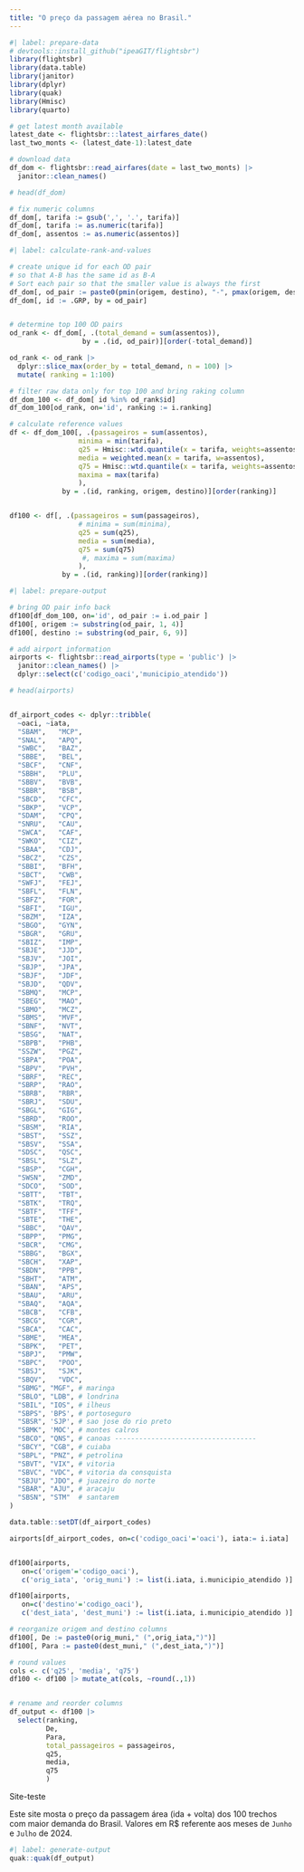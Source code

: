 ```yaml
---
title: "O preço da passagem aérea no Brasil."
---
```

```r
#| label: prepare-data
# devtools::install_github("ipeaGIT/flightsbr")
library(flightsbr)
library(data.table)
library(janitor)
library(dplyr)
library(quak)
library(Hmisc)
library(quarto)

# get latest month available
latest_date <- flightsbr:::latest_airfares_date()
last_two_monts <- (latest_date-1):latest_date

# download data
df_dom <- flightsbr::read_airfares(date = last_two_monts) |>
  janitor::clean_names()

# head(df_dom)

# fix numeric columns
df_dom[, tarifa := gsub(',', '.', tarifa)]
df_dom[, tarifa := as.numeric(tarifa)]
df_dom[, assentos := as.numeric(assentos)]
```

```r
#| label: calculate-rank-and-values

# create unique id for each OD pair
# so that A-B has the same id as B-A
# Sort each pair so that the smaller value is always the first
df_dom[, od_pair := paste0(pmin(origem, destino), "-", pmax(origem, destino))]
df_dom[, id := .GRP, by = od_pair]


# determine top 100 OD pairs
od_rank <- df_dom[, .(total_demand = sum(assentos)),
                  by = .(id, od_pair)][order(-total_demand)]

od_rank <- od_rank |>
  dplyr::slice_max(order_by = total_demand, n = 100) |>
  mutate( ranking = 1:100)

# filter raw data only for top 100 and bring raking column
df_dom_100 <- df_dom[ id %in% od_rank$id]
df_dom_100[od_rank, on='id', ranking := i.ranking]

# calculate reference values
df <- df_dom_100[, .(passageiros = sum(assentos),
                 minima = min(tarifa),
                 q25 = Hmisc::wtd.quantile(x = tarifa, weights=assentos,probs = 0.25),
                 media = weighted.mean(x = tarifa, w=assentos),
                 q75 = Hmisc::wtd.quantile(x = tarifa, weights=assentos,probs = 0.75),
                 maxima = max(tarifa)
                 ),
             by = .(id, ranking, origem, destino)][order(ranking)]


df100 <- df[, .(passageiros = sum(passageiros),
                 # minima = sum(minima),
                 q25 = sum(q25),
                 media = sum(media),
                 q75 = sum(q75)
                  #, maxima = sum(maxima)
                 ),
             by = .(id, ranking)][order(ranking)]

```

```r
#| label: prepare-output

# bring OD pair info back
df100[df_dom_100, on='id', od_pair := i.od_pair ]
df100[, origem := substring(od_pair, 1, 4)]
df100[, destino := substring(od_pair, 6, 9)]

# add airport information
airports <- flightsbr::read_airports(type = 'public') |>
  janitor::clean_names() |>
  dplyr::select(c('codigo_oaci','municipio_atendido'))

# head(airports)


df_airport_codes <- dplyr::tribble(
  ~oaci, ~iata,
  "SBAM",	"MCP",
  "SNAL",	"APQ",
  "SWBC",	"BAZ",
  "SBBE",	"BEL",
  "SBCF",	"CNF",
  "SBBH",	"PLU",
  "SBBV",	"BVB",
  "SBBR",	"BSB",
  "SBCD",	"CFC",
  "SBKP",	"VCP",
  "SDAM",	"CPQ",
  "SNRU",	"CAU",
  "SWCA",	"CAF",
  "SWKO",	"CIZ",
  "SBAA",	"CDJ",
  "SBCZ",	"CZS",
  "SBBI",	"BFH",
  "SBCT",	"CWB",
  "SWFJ",	"FEJ",
  "SBFL",	"FLN",
  "SBFZ",	"FOR",
  "SBFI",	"IGU",
  "SBZM",	"IZA",
  "SBGO",	"GYN",
  "SBGR",	"GRU",
  "SBIZ",	"IMP",
  "SBJE",	"JJD",
  "SBJV",	"JOI",
  "SBJP",	"JPA",
  "SBJF",	"JDF",
  "SBJD",	"QDV",
  "SBMQ",	"MCP",
  "SBEG",	"MAO",
  "SBMO",	"MCZ",
  "SBMS",	"MVF",
  "SBNF",	"NVT",
  "SBSG",	"NAT",
  "SBPB",	"PHB",
  "SSZW",	"PGZ",
  "SBPA",	"POA",
  "SBPV",	"PVH",
  "SBRF",	"REC",
  "SBRP",	"RAO",
  "SBRB",	"RBR",
  "SBRJ",	"SDU",
  "SBGL",	"GIG",
  "SBRD",	"ROO",
  "SBSM",	"RIA",
  "SBST",	"SSZ",
  "SBSV",	"SSA",
  "SDSC",	"QSC",
  "SBSL",	"SLZ",
  "SBSP",	"CGH",
  "SWSN",	"ZMD",
  "SDCO",	"SOD",
  "SBTT",	"TBT",
  "SBTK",	"TRQ",
  "SBTF",	"TFF",
  "SBTE",	"THE",
  "SBBC",	"QAV",
  "SBPP",	"PMG",
  "SBCR",	"CMG",
  "SBBG",	"BGX",
  "SBCH",	"XAP",
  "SBDN",	"PPB",
  "SBHT",	"ATM",
  "SBAN",	"APS",
  "SBAU",	"ARU",
  "SBAQ",	"AQA",
  "SBCB",	"CFB",
  "SBCG",	"CGR",
  "SBCA",	"CAC",
  "SBME",	"MEA",
  "SBPK",	"PET",
  "SBPJ",	"PMW",
  "SBPC",	"POO",
  "SBSJ",	"SJK",
  "SBQV",	"VDC",
  "SBMG", "MGF", # maringa
  "SBLO", "LDB", # londrina
  "SBIL", "IOS", # ilheus
  "SBPS", 'BPS', # portoseguro  
  "SBSR", 'SJP', # sao jose do rio preto
  "SBMK", 'MOC', # montes calros
  "SBCO", "QNS", # canoas -----------------------------------
  "SBCY", "CGB", # cuiaba
  "SBPL", "PNZ", # petrolina
  "SBVT", "VIX", # vitoria
  "SBVC", "VDC", # vitoria da consquista
  "SBJU", "JDO", # juazeiro do norte
  "SBAR", "AJU", # aracaju
  "SBSN", "STM"  # santarem
)

data.table::setDT(df_airport_codes)

airports[df_airport_codes, on=c('codigo_oaci'='oaci'), iata:= i.iata]


df100[airports,
   on=c('origem'='codigo_oaci'),
   c('orig_iata', 'orig_muni') := list(i.iata, i.municipio_atendido )]

df100[airports,
   on=c('destino'='codigo_oaci'),
   c('dest_iata', 'dest_muni') := list(i.iata, i.municipio_atendido )]

# reorganize origem and destino columns
df100[, De := paste0(orig_muni," (",orig_iata,")")]
df100[, Para := paste0(dest_muni," (",dest_iata,")")]

# round values
cols <- c('q25', 'media', 'q75')
df100 <- df100 |> mutate_at(cols, ~round(.,1))


# rename and reorder columns
df_output <- df100 |>
  select(ranking,
         De,
         Para,
         total_passageiros = passageiros,
         q25,
         media,
         q75
         )

```

Site-teste

::: {.callout-note appearance="simple"}
Este site mosta o preço da passagem área (ida + volta) dos 100 trechos com maior demanda do Brasil. Valores em R$ referente aos meses de `Junho` e `Julho` de 2024.
:::




```r
#| label: generate-output
quak::quak(df_output)
```